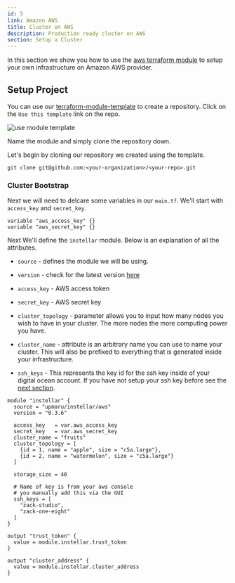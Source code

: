 ```yaml
---
id: 5
link: Amazon AWS
title: Cluster on AWS
description: Production ready cluster on AWS
section: Setup a Cluster
---
```


In this section we show you how to use the [aws terraform module](https://registry.terraform.io/modules/upmaru/instellar/aws/latest) to setup your own infrastructure on Amazon AWS provider.


## Setup Project

You can use our [terraform-module-template](https://github.com/upmaru/terraform-module-template) to create a repository. Click on the `Use this template` link on the repo.

![use module template](/docs/github/use-module-template.png)

Name the module and simply clone the repository down.

Let's begin by cloning our repository we created using the template.

```shell
git clone git@github.com:<your-organization>/<your-repo>.git
```

### Cluster Bootstrap

Next we will need to delcare some variables in our `main.tf`. We'll start with `access_key` and `secret_key`.

```hcl
variable "aws_access_key" {}
variable "aws_secret_key" {}
```

Next We'll define the `instellar` module. Below is an explanation of all the attributes.

+ `source` - defines the module we will be using.

+ `version` - check for the latest version [here](https://registry.terraform.io/modules/upmaru/instellar/aws/latest)

+ `access_key` - AWS access token

+ `secret_key` - AWS secret key

+  `cluster_topology` - parameter allows you to input how many nodes you wish to have in your cluster. The more nodes the more computing power you have.

+  `cluster_name` - attribute is an arbitrary name you can use to name your cluster. This will also be prefixed to everything that is generated inside your infrastructure. 

+ `ssh_keys` - This represents the key id for the ssh key inside of your digital ocean account. If you have not setup your ssh key before see the [next section](#ssh-key).

```hcl
module "instellar" {
  source = "upmaru/instellar/aws"
  version = "0.3.6"

  access_key   = var.aws_access_key
  secret_key   = var.aws_secret_key
  cluster_name = "fruits"
  cluster_topology = [
    {id = 1, name = "apple", size = "c5a.large"},
    {id = 2, name = "watermelon", size = "c5a.large"}
  ]
  
  storage_size = 40

  # Name of key is from your aws console
  # you manually add this via the GUI
  ssh_keys = [
    "zack-studio",
    "zack-one-eight"
  ]
}

output "trust_token" {
  value = module.instellar.trust_token
}

output "cluster_address" {
  value = module.instellar.cluster_address
}
```